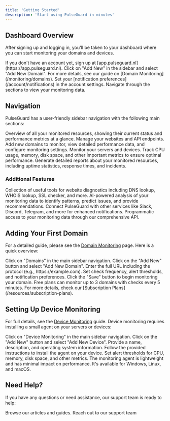 ```yaml
---
title: 'Getting Started'
description: 'Start using PulseGuard in minutes'
---
```


## Dashboard Overview

After signing up and logging in, you'll be taken to your dashboard where you can start monitoring your domains and devices.

<Steps>
  <Step title="Create an account or log in">
    If you don't have an account yet, sign up at [app.pulseguard.nl](https://app.pulseguard.nl).
  </Step>
  <Step title="Add your first domain">
    Click on "Add New" in the sidebar and select "Add New Domain". For more details, see our guide on [Domain Monitoring](/monitoring/domains).
  </Step>
  <Step title="Configure notifications">
    Set your [notification preferences](/account/notifications) in the account settings.
  </Step>
  <Step title="Explore the dashboard">
    Navigate through the sections to view your monitoring data.
  </Step>
</Steps>

## Navigation

PulseGuard has a user-friendly sidebar navigation with the following main sections:

<AccordionGroup>
  <Accordion icon="gauge" title="Dashboard">
    Overview of all your monitored resources, showing their current status and performance metrics at a glance.
  </Accordion>
  <Accordion icon="globe" title="Domains">
    Manage your websites and API endpoints. Add new domains to monitor, view detailed performance data, and configure monitoring settings.
  </Accordion>
  <Accordion icon="server" title="Device Monitoring">
    Monitor your servers and devices. Track CPU usage, memory, disk space, and other important metrics to ensure optimal performance.
  </Accordion>
  <Accordion icon="chart-line" title="Reports">
    Generate detailed reports about your monitored resources, including uptime statistics, response times, and incidents.
  </Accordion>
</AccordionGroup>

### Additional Features

<CardGroup cols={2}>
  <Card title="Toolbox" icon="toolbox" href="/features/toolbox">
    Collection of useful tools for website diagnostics including DNS lookup, WHOIS lookup, SSL checker, and more.
  </Card>
  <Card title="AI Insights" icon="brain" href="/features/ai-insights">
    AI-powered analysis of your monitoring data to identify patterns, predict issues, and provide recommendations.
  </Card>
  <Card title="Integrations" icon="puzzle-piece" href="/features/integrations">
    Connect PulseGuard with other services like Slack, Discord, Telegram, and more for enhanced notifications.
  </Card>
  <Card title="API" icon="code" href="/api-reference/introduction">
    Programmatic access to your monitoring data through our comprehensive API.
  </Card>
</CardGroup>

## Adding Your First Domain

For a detailed guide, please see the [Domain Monitoring](/monitoring/domains) page. Here is a quick overview:

<Steps>
  <Step title="Navigate to the Domains section">
    Click on "Domains" in the main sidebar navigation.
  </Step>
  <Step title="Add a new domain">
    Click on the "Add New" button and select "Add New Domain".
  </Step>
  <Step title="Enter domain details">
    Enter the full URL including the protocol (e.g., https://example.com).
  </Step>
  <Step title="Configure monitoring preferences">
    Set check frequency, alert thresholds, and notification preferences.
  </Step>
  <Step title="Save to start monitoring">
    Click the "Save" button to begin monitoring your domain.
  </Step>
</Steps>

<Note>
  Free plans can monitor up to 3 domains with checks every 5 minutes. For more details, check our [Subscription Plans](/resources/subscription-plans).
</Note>

## Setting Up Device Monitoring

For full details, see the [Device Monitoring](/monitoring/devices) guide. Device monitoring requires installing a small agent on your servers or devices:

<Steps>
  <Step title="Navigate to Device Monitoring">
    Click on "Device Monitoring" in the main sidebar navigation.
  </Step>
  <Step title="Add a new device">
    Click on the "Add New" button and select "Add New Device".
  </Step>
  <Step title="Enter device details">
    Provide a name, description, and operating system information.
  </Step>
  <Step title="Install the monitoring agent">
    Follow the provided instructions to install the agent on your device.
  </Step>
  <Step title="Configure monitoring parameters">
    Set alert thresholds for CPU, memory, disk space, and other metrics.
  </Step>
</Steps>

<Note>
  The monitoring agent is lightweight and has minimal impact on performance. It's available for Windows, Linux, and macOS.
</Note>

## Need Help?

If you have any questions or need assistance, our support team is ready to help:

<CardGroup cols={2}>
  <Card title="Knowledge Base" icon="book-open" href="/">
    Browse our articles and guides.
  </Card>
  <Card title="Contact Support" icon="life-ring" href="https://arjandh.notion.site/1ff0645fff30819ab883fe1e29743e7c">
    Reach out to our support team
  </Card>
</CardGroup>
